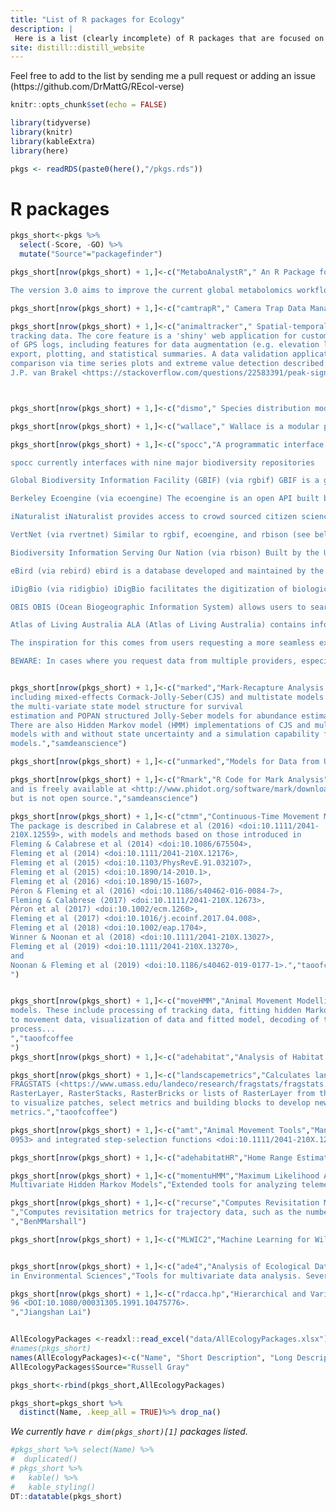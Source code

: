 ```yaml
---
title: "List of R packages for Ecology"
description: |
 Here is a list (clearly incomplete) of R packages that are focused on Ecology!
site: distill::distill_website
---
```

Feel free to add to the list by sending me a pull request or adding an issue (https://github.com/DrMattG/REcol-verse)

```r
knitr::opts_chunk$set(echo = FALSE)

```

```r
library(tidyverse)
library(knitr)
library(kableExtra)
library(here)

pkgs <- readRDS(paste0(here(),"/pkgs.rds"))

```

# R packages

```r
pkgs_short<-pkgs %>% 
  select(-Score, -GO) %>% 
  mutate("Source"="packagefinder")

pkgs_short[nrow(pkgs_short) + 1,]<-c("MetaboAnalystR"," An R Package for Comprehensive Analysis of Metabolomics Data","MetaboAnalystR 3.0 contains the R functions and libraries underlying the popular MetaboAnalyst web server, including metabolomic data analysis, visualization, and functional interpretation. The package is synchronized with the MetaboAnalyst web server. After installing and loading the package, users will be able to reproduce the same results from their local computers using the corresponding R command history downloaded from MetaboAnalyst web site, thereby achieving maximum flexibility and reproducibility.

The version 3.0 aims to improve the current global metabolomics workflow by implementing a fast parameter optimization algorithm for peak picking, and automated identification of the most suitable method for batch effect correction from 12 well-established approaches. In addition, more support for functional interpretation directly from m/z peaks via mummichog2 (PMID: 23861661), and a new pathway-based method to integrate multi'omics data has been added. To demonstrate this new functionality, we provide the \"MetaboAnalystR 3.0 Workflow: Towards an Optimized Workflow for Global Metabolomics\" vignette, available here as a PDF. In this vignette, we perform end-to-end metabolomics data analysis on the full batch of clinical IBD samples.","volePhD") 

pkgs_short[nrow(pkgs_short) + 1,]<-c("camtrapR"," Camera Trap Data Management and Preparation of Occupancy and Spatial Capture-Recapture Analyses","See the Article in Methods in Ecology and Evolution <https://besjournals.onlinelibrary.wiley.com/doi/full/10.1111/2041-210X.12600> for an overview of the package. The four package vignettes provide examples for the entire workflow.","volePhD") 

pkgs_short[nrow(pkgs_short) + 1,]<-c("animaltracker"," Spatial-temporal analysis and visualisation of animal movement data","Utilities for spatial-temporal analysis and visualization of animal (e.g. cattle)
tracking data. The core feature is a 'shiny' web application for customized processing
of GPS logs, including features for data augmentation (e.g. elevation lookup), data selection,
export, plotting, and statistical summaries. A data validation application allows for side-by-side
comparison via time series plots and extreme value detection described by
J.P. van Brakel <https://stackoverflow.com/questions/22583391/peak-signal-detection-inrealtime-timeseries-data/>.","volePhD") 



pkgs_short[nrow(pkgs_short) + 1,]<-c("dismo"," Species distribution modelling","Functions for species distribution modeling, that is, predicting entire geographic distributions form occurrences at a number of sites and the environment at these sites","StatsForBios") 

pkgs_short[nrow(pkgs_short) + 1,]<-c("wallace"," Wallace is a modular platform for reproducible modeling of species niches and distributions, written in R","Wallace is a modular platform for reproducible modeling of species niches and distributions, written in R. The application guides users through a complete analysis, from the acquisition of data to visualizing model predictions on an interactive map, thus bundling complex workflows into a single, streamlined interface.","StatsForBios")

pkgs_short[nrow(pkgs_short) + 1,]<-c("spocc","A programmatic interface to many species occurrence data sources","At rOpenSci, we have been writing R packages to interact with many sources of species occurrence data, including GBIF, Vertnet, BISON, iNaturalist, the Berkeley ecoengine, and eBird. Other databases are out there as well, which we can pull in. spocc is an R package to query and collect species occurrence data from many sources. The goal is to to create a seamless search experience across data sources, as well as creating unified outputs across data sources.

spocc currently interfaces with nine major biodiversity repositories

Global Biodiversity Information Facility (GBIF) (via rgbif) GBIF is a government funded open data repository with several partner organizations with the express goal of providing access to data on Earth's biodiversity. The data are made available by a network of member nodes, coordinating information from various participant organizations and government agencies.

Berkeley Ecoengine (via ecoengine) The ecoengine is an open API built by the Berkeley Initiative for Global Change Biology. The repository provides access to over 3 million specimens from various Berkeley natural history museums. These data span more than a century and provide access to georeferenced specimens, species checklists, photographs, vegetation surveys and resurveys and a variety of measurements from environmental sensors located at reserves across University of California's natural reserve system.

iNaturalist iNaturalist provides access to crowd sourced citizen science data on species observations.

VertNet (via rvertnet) Similar to rgbif, ecoengine, and rbison (see below), VertNet provides access to more than 80 million vertebrate records spanning a large number of institutions and museums primarly covering four major disciplines (mammology, herpetology, ornithology, and icthyology).

Biodiversity Information Serving Our Nation (via rbison) Built by the US Geological Survey's core science analytic team, BISON is a portal that provides access to species occurrence data from several participating institutions.

eBird (via rebird) ebird is a database developed and maintained by the Cornell Lab of Ornithology and the National Audubon Society. It provides real-time access to checklist data, data on bird abundance and distribution, and communtiy reports from birders.

iDigBio (via ridigbio) iDigBio facilitates the digitization of biological and paleobiological specimens and their associated data, and houses specimen data, as well as providing their specimen data via RESTful web services.

OBIS OBIS (Ocean Biogeographic Information System) allows users to search marine species datasets from all of the world's oceans.

Atlas of Living Australia ALA (Atlas of Living Australia) contains information on all the known species in Australia aggregated from a wide range of data providers: museums, herbaria, community groups, government departments, individuals and universities; it contains more than 50 million occurrence records.

The inspiration for this comes from users requesting a more seamless experience across data sources, and from our work on a similar package for taxonomy data (taxize).

BEWARE: In cases where you request data from multiple providers, especially when including GBIF, there could be duplicate records since many providers' data eventually ends up with GBIF. See ?spocc_duplicates, after installation, for more.","StatsForBios")


pkgs_short[nrow(pkgs_short) + 1,]<-c("marked","Mark-Recapture Analysis for Survival and Abundance Estimation","Functions for fitting various models to capture-recapture data
including mixed-effects Cormack-Jolly-Seber(CJS) and multistate models and
the multi-variate state model structure for survival
estimation and POPAN structured Jolly-Seber models for abundance estimation.
There are also Hidden Markov model (HMM) implementations of CJS and multistate
models with and without state uncertainty and a simulation capability for HMM
models.","samdeanscience")

pkgs_short[nrow(pkgs_short) + 1,]<-c("unmarked","Models for Data from Unmarked Animals","Fits hierarchical models of animal abundance and occurrence to data collected using survey methods such as point counts, site occupancy sampling, distance sampling, removal sampling, and double observer sampling. Parameters governing the state and observation processes can be modeled as functions of covariates.","samdeanscience")

pkgs_short[nrow(pkgs_short) + 1,]<-c("Rmark","R Code for Mark Analysis","An interface to the software package MARK that constructs input files for MARK and extracts the output. MARK was developed by Gary White
and is freely available at <http://www.phidot.org/software/mark/downloads/>
but is not open source.","samdeanscience")

pkgs_short[nrow(pkgs_short) + 1,]<-c("ctmm","Continuous-Time Movement Modeling","Functions for identifying, fitting, and applying continuous-space, continuoustime stochastic movement models to animal tracking data.
The package is described in Calabrese et al (2016) <doi:10.1111/2041-
210X.12559>, with models and methods based on those introduced in
Fleming & Calabrese et al (2014) <doi:10.1086/675504>,
Fleming et al (2014) <doi:10.1111/2041-210X.12176>,
Fleming et al (2015) <doi:10.1103/PhysRevE.91.032107>,
Fleming et al (2015) <doi:10.1890/14-2010.1>,
Fleming et al (2016) <doi:10.1890/15-1607>,
Péron & Fleming et al (2016) <doi:10.1186/s40462-016-0084-7>,
Fleming & Calabrese (2017) <doi:10.1111/2041-210X.12673>,
Péron et al (2017) <doi:10.1002/ecm.1260>,
Fleming et al (2017) <doi:10.1016/j.ecoinf.2017.04.008>,
Fleming et al (2018) <doi:10.1002/eap.1704>,
Winner & Noonan et al (2018) <doi:10.1111/2041-210X.13027>,
Fleming et al (2019) <doi:10.1111/2041-210X.13270>,
and
Noonan & Fleming et al (2019) <doi:10.1186/s40462-019-0177-1>.","taoofcoffee
")


pkgs_short[nrow(pkgs_short) + 1,]<-c("moveHMM","Animal Movement Modelling using Hidden Markov Models","Provides tools for animal movement modelling using hidden Markov
models. These include processing of tracking data, fitting hidden Markov models
to movement data, visualization of data and fitted model, decoding of the state
process...
","taoofcoffee
")
pkgs_short[nrow(pkgs_short) + 1,]<-c("adehabitat","Analysis of Habitat Selection by Animals","A collection of tools for the analysis of habitat selection by animals.","taoofcoffee")

pkgs_short[nrow(pkgs_short) + 1,]<-c("landscapemetrics","Calculates landscape metrics for categorical landscape patterns in a tidy workflow.", "landscapemetrics reimplements the most common metrics from
FRAGSTATS (<https://www.umass.edu/landeco/research/fragstats/fragstats.html>) and new ones from the current literature on landscape metrics.This package supports raster spatial objects and takes
RasterLayer, RasterStacks, RasterBricks or lists of RasterLayer from the raster package as input arguments. It further provides utility functions
to visualize patches, select metrics and building blocks to develop new
metrics.","taoofcoffee")

pkgs_short[nrow(pkgs_short) + 1,]<-c("amt","Animal Movement Tools","Manage and analyze animal movement data. The functionality of 'amt' includes methods to calculate track statistics (e.g. step lengths, speed, or turning angles), prepare data for fitting habitat selection analyses (resource selection functions and step-selection functions <doi:10.1890/04-
0953> and integrated step-selection functions <doi:10.1111/2041-210X.12528>), and simulation of space-use from fitted step-selection functions <doi:10.1002/ecs2.1771>.","BenMMarshall")

pkgs_short[nrow(pkgs_short) + 1,]<-c("adehabitatHR","Home Range Estimation","A collection of tools for the estimation of animals home range.","BenMMarshall")

pkgs_short[nrow(pkgs_short) + 1,]<-c("momentuHMM","Maximum Likelihood Analysis of Animal Movement Behavior Using
Multivariate Hidden Markov Models","Extended tools for analyzing telemetry data using generalized hidden Markov models. Features of momentuHMM (pronounced ``momentum'') include data pre-processing and visualization, fitting HMMs to location and auxiliary biotelemetry or environmental data, biased and correlated random walk movement models, hierarchical HMMs, multiple imputation for incorporating location measurement error and missing data, user-specified design matrices and constraints for covariate modelling of parameters, random effects, decoding of the state process, visualization of fitted models, model checking and selection, and simulation. See McClintock and Michelot (2018) <doi:10.1111/2041-210X.12995>","BenMMarshall")

pkgs_short[nrow(pkgs_short) + 1,]<-c("recurse","Computes Revisitation Metrics for Trajectory Data
","Computes revisitation metrics for trajectory data, such as the number of revisitations for each location as well as the time spent for that visit and the time since the previous visit. Also includes functions to plot data.
","BenMMarshall")

pkgs_short[nrow(pkgs_short) + 1,]<-c("MLWIC2","Machine Learning for Wildlife Image Classification","MLWIC2 can be used to automatically classify camera trap images or to train new models for image classification, it contains two pre-trained models: the species_model identifies 58 species and empty images, and the empty_animal model distinguishes between images with animals and those that are empty. MLWIC2 also contains Shiny apps for running the functions. These can be accessed using runShiny. In the steps below, you can see Shiny options for some steps. This indicates that you can run these steps with Shiny apps by running the function provied. Note that when you are using Shiny apps to select directories and files, you can only navigate using the top part half of the screen and you must scroll to the bottom of the window to find the Select button.","Thorbjörn Sievert")


pkgs_short[nrow(pkgs_short) + 1,]<-c("ade4","Analysis of Ecological Data: Exploratory and Euclidean Methods
in Environmental Sciences","Tools for multivariate data analysis. Several methods are provided for the analysis (i.e., ordination) of one-table (e.g., principal component analysis, correspondence analysis), two-table (e.g., coinertia analysis, redundancy analysis), three-table (e.g., RLQ analysis) and K-table (e.g., STATIS, multiple coinertia analysis). The philosophy of the package is described in Dray and Dufour (2007) <doi:10.18637/jss.v022.i04>.","Pedro Peres-Neto (@com_ecology)")

pkgs_short[nrow(pkgs_short) + 1,]<-c("rdacca.hp","Hierarchical and Variation Partitioning for Canonical Analysis","This function conducts variation partitioning and hierarchical partitioning to calculate the unique, shared (referred as to ``common'') and independent contributions of each predictor (or matrix) to explained variation (R-squared and adjusted R-squared) on canonical analysis (RDA,CCA and db-RDA), applying the hierarchy algorithm of Chevan, A. and Sutherland, M. 1991 Hierarchical Partitioning.The American Statistician, 90-
96 <DOI:10.1080/00031305.1991.10475776>.
","Jiangshan Lai")



```

```r
AllEcologyPackages <-readxl::read_excel("data/AllEcologyPackages.xlsx")
#names(pkgs_short)
names(AllEcologyPackages)<-c("Name", "Short Description", "Long Description")
AllEcologyPackages$Source="Russell Gray"

pkgs_short<-rbind(pkgs_short,AllEcologyPackages)

pkgs_short=pkgs_short %>% 
  distinct(Name, .keep_all = TRUE)%>% drop_na()


```


*We currently have `r dim(pkgs_short)[1]` packages listed.*

```r
#pkgs_short %>% select(Name) %>% 
#  duplicated()
# pkgs_short %>% 
#   kable() %>% 
#   kable_styling()
DT::datatable(pkgs_short)
```

